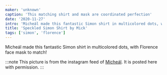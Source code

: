 ```yaml
---
maker: 'unknown'
caption: 'This matching shirt and mask are coordinated perfection'
date: '2020-11-27'
intro: 'Micheál made this fantastic Simon shirt in multicolored dots, with Florence face mask to match!'
title: 'Speckled Simon Shirt by Mick'
tags: ['simon', 'florence']
---
```


<!-- truncate -->

Micheál made this fantastic Simon shirt in multicolored dots, with Florence face mask to match!

:::note
This picture is from the instagram feed of [Micheál](https://www.instagram.com/popshaped/). It is
posted here with permission.
:::
